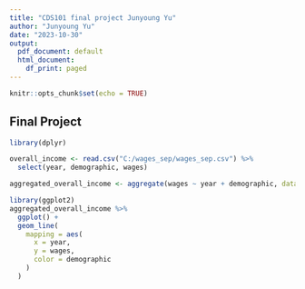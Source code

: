 ```yaml
---
title: "CDS101 final project Junyoung Yu"
author: "Junyoung Yu"
date: "2023-10-30"
output:
  pdf_document: default
  html_document:
    df_print: paged
---
```


```r
knitr::opts_chunk$set(echo = TRUE)
```

## Final Project
```r
library(dplyr)
```

```r
overall_income <- read.csv("C:/wages_sep/wages_sep.csv") %>%
  select(year, demographic, wages)
```

```r
aggregated_overall_income <- aggregate(wages ~ year + demographic, data = overall_income, FUN = mean)
```


```r
library(ggplot2)
aggregated_overall_income %>%
  ggplot() +
  geom_line(
    mapping = aes(
      x = year,
      y = wages,
      color = demographic
    )
  )
```


